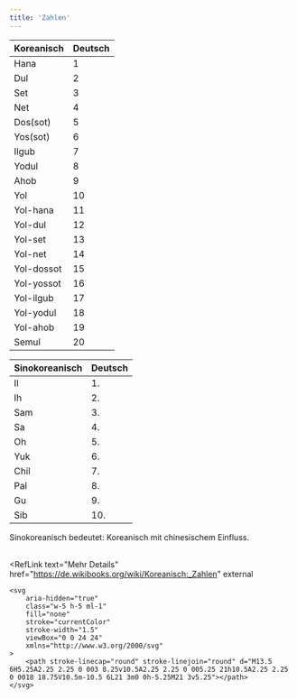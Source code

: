 ```yaml
---
title: 'Zahlen'
---
```



| Koreanisch | Deutsch |
| ---------- | ------- |
| Hana       | 1       |
| Dul        | 2       |
| Set        | 3       |
| Net        | 4       |
| Dos(sot)   | 5       |
| Yos(sot)   | 6       |
| Ilgub      | 7       |
| Yodul      | 8       |
| Ahob       | 9       |
| Yol        | 10      |
| Yol-hana   | 11      |
| Yol-dul    | 12      |
| Yol-set    | 13      |
| Yol-net    | 14      |
| Yol-dossot | 15      |
| Yol-yossot | 16      |
| Yol-ilgub  | 17      |
| Yol-yodul  | 18      |
| Yol-ahob   | 19      |
| Semul      | 20      |

| Sinokoreanisch | Deutsch |
| -------------- | ------- |
| Il             | 1.      |
| Ih             | 2.      |
| Sam            | 3.      |
| Sa             | 4.      |
| Oh             | 5.      |
| Yuk            | 6.      |
| Chil           | 7.      |
| Pal            | 8.      |
| Gu             | 9.      |
| Sib            | 10.     |

<div
    class="not-prose inline-block p-4 mb-4 text-sm text-blue-800 rounded-lg bg-blue-50 dark:bg-gray-800 dark:text-blue-400"
    role="alert"
>
    Sinokoreanisch bedeutet: Koreanisch mit chinesischem Einfluss.
</div>
<br />

<RefLink
    text="Mehr Details"
    href="https://de.wikibooks.org/wiki/Koreanisch:_Zahlen"
    external
>
    <svg
        aria-hidden="true"
        class="w-5 h-5 ml-1"
        fill="none"
        stroke="currentColor"
        stroke-width="1.5"
        viewBox="0 0 24 24"
        xmlns="http://www.w3.org/2000/svg"
    >
        <path stroke-linecap="round" stroke-linejoin="round" d="M13.5 6H5.25A2.25 2.25 0 003 8.25v10.5A2.25 2.25 0 005.25 21h10.5A2.25 2.25 0 0018 18.75V10.5m-10.5 6L21 3m0 0h-5.25M21 3v5.25"></path>
    </svg>
</RefLink>

